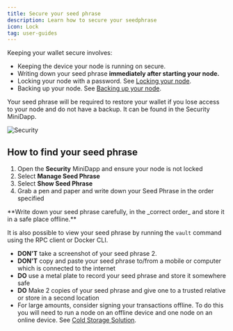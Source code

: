 ---
title: Secure your seed phrase
description: Learn how to secure your seedphrase
icon: Lock
tag: user-guides
---

Keeping your wallet secure involves:

- Keeping the device your node is running on secure.
- Writing down your seed phrase **immediately after starting your node.**
- Locking your node with a password. See [Locking your node](/docs/user-guides/lock-your-wallet).
- Backing up your node. See [Backing up your node](/docs/user-guides/backup-your-wallet).

Your seed phrase will be required to restore your wallet if you lose access to your node and do not have a backup. It can be found in the Security MiniDapp.

![Security](/img/app/security.png)

## How to find your seed phrase

1. Open the **Security** MiniDapp and ensure your node is not locked
2. Select **Manage Seed Phrase**
3. Select **Show Seed Phrase**
4. Grab a pen and paper and write down your Seed Phrase in the order specified

<Callout title="Store your seed phrase securely" type="warn">
  **Write down your seed phrase carefully, in the _correct order_ and store it
  in a safe place offline.**
</Callout>

It is also possible to view your seed phrase by running the `vault` command using the RPC client or Docker CLI.

<Callout title="Note">
 
 - **DON'T** take a screenshot of your seed phrase 2.
 - **DON'T** copy and paste your seed phrase to/from a mobile or computer which is connected to the internet
 - **DO** use a metal plate to record your seed phrase and store it somewhere safe
 - **DO** Make 2 copies of your seed phrase and give one to a trusted relative or store in a second location
 - For large amounts, consider signing your transactions offline. To do this you will need to run a node on an offline device and one node on an online device. See [Cold Storage Solution](/docs/userguides/walletsecurity/coldstoragesetup).

</Callout>
